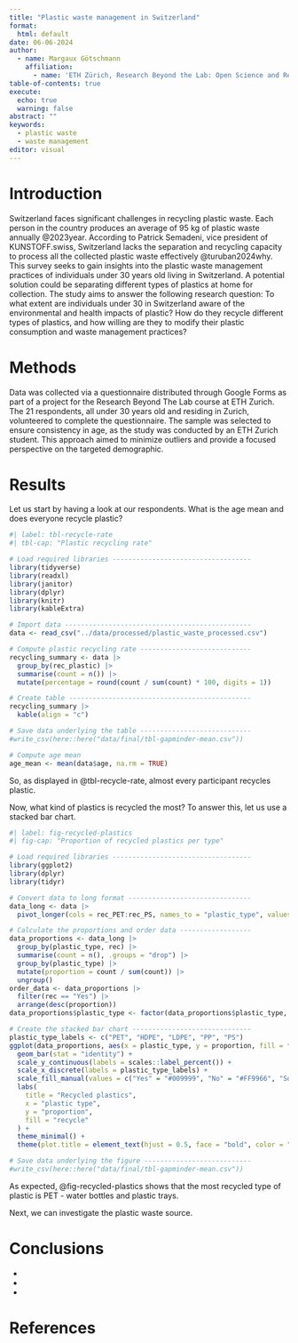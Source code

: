 ```yaml
---
title: "Plastic waste management in Switzerland"
format:
  html: default
date: 06-06-2024
author:
  - name: Margaux Götschmann
    affiliation:
      - name: 'ETH Zürich, Research Beyond the Lab: Open Science and Research Methods for a Global Engineer'
table-of-contents: true
execute: 
  echo: true
  warning: false
abstract: ""
keywords:
  - plastic waste
  - waste management
editor: visual
---
```


# Introduction

Switzerland faces significant challenges in recycling plastic waste. Each person in the country produces an average of 95 kg of plastic waste annually @2023year. According to Patrick Semadeni, vice president of KUNSTOFF.swiss, Switzerland lacks the separation and recycling capacity to process all the collected plastic waste effectively @turuban2024why. This survey seeks to gain insights into the plastic waste management practices of individuals under 30 years old living in Switzerland. A potential solution could be separating different types of plastics at home for collection. The study aims to answer the following research question: To what extent are individuals under 30 in Switzerland aware of the environmental and health impacts of plastic? How do they recycle different types of plastics, and how willing are they to modify their plastic consumption and waste management practices?

# Methods

Data was collected via a questionnaire distributed through Google Forms as part of a project for the Research Beyond The Lab course at ETH Zurich. The 21 respondents, all under 30 years old and residing in Zurich, volunteered to complete the questionnaire. The sample was selected to ensure consistency in age, as the study was conducted by an ETH Zurich student. This approach aimed to minimize outliers and provide a focused perspective on the targeted demographic.

# Results

Let us start by having a look at our respondents. What is the age mean and does everyone recycle plastic?

```r
#| label: tbl-recycle-rate
#| tbl-cap: "Plastic recycling rate"

# Load required libraries -----------------------------------
library(tidyverse)
library(readxl)
library(janitor)
library(dplyr)
library(knitr)
library(kableExtra)

# Import data -----------------------------------------------
data <- read_csv("../data/processed/plastic_waste_processed.csv")

# Compute plastic recycling rate ----------------------------
recycling_summary <- data |> 
  group_by(rec_plastic) |> 
  summarise(count = n()) |> 
  mutate(percentage = round(count / sum(count) * 100, digits = 1))

# Create table ----------------------------------------------
recycling_summary |> 
  kable(align = "c")

# Save data underlying the table ----------------------------
#write_csv(here::here("data/final/tbl-gapminder-mean.csv"))
```
```r
# Compute age mean
age_mean <- mean(data$age, na.rm = TRUE)
```
So, as displayed in @tbl-recycle-rate, almost every participant recycles plastic.

Now, what kind of plastics is recycled the most? To answer this, let us use a stacked bar chart.

```r
#| label: fig-recycled-plastics
#| fig-cap: "Proportion of recycled plastics per type"

# Load required libraries -----------------------------------
library(ggplot2)
library(dplyr)
library(tidyr)

# Convert data to long format -------------------------------
data_long <- data |> 
  pivot_longer(cols = rec_PET:rec_PS, names_to = "plastic_type", values_to = "rec")

# Calculate the proportions and order data ------------------
data_proportions <- data_long |> 
  group_by(plastic_type, rec) |> 
  summarise(count = n(), .groups = "drop") |> 
  group_by(plastic_type) |> 
  mutate(proportion = count / sum(count)) |> 
  ungroup()
order_data <- data_proportions |> 
  filter(rec == "Yes") |> 
  arrange(desc(proportion))
data_proportions$plastic_type <- factor(data_proportions$plastic_type, levels = order_data$plastic_type)

# Create the stacked bar chart ------------------------------
plastic_type_labels <- c("PET", "HDPE", "LDPE", "PP", "PS")
ggplot(data_proportions, aes(x = plastic_type, y = proportion, fill = factor(rec, levels = c("Yes", "No", "Sometimes")))) +
  geom_bar(stat = "identity") +
  scale_y_continuous(labels = scales::label_percent()) +
  scale_x_discrete(labels = plastic_type_labels) +
  scale_fill_manual(values = c("Yes" = "#009999", "No" = "#FF9966", "Sometimes" = "#FFCCCC"), labels = c("yes", "no", "sometimes")) +
  labs(
    title = "Recycled plastics",
    x = "plastic type",
    y = "proportion",
    fill = "recycle"
  ) +
  theme_minimal() +
  theme(plot.title = element_text(hjust = 0.5, face = "bold", color = "#333333"))

# Save data underlying the figure ---------------------------
#write_csv(here::here("data/final/tbl-gapminder-mean.csv"))
```
As expected, @fig-recycled-plastics shows that the most recycled type of plastic is PET - water bottles and plastic trays.

Next, we can investigate the plastic waste source.

# Conclusions

-
-
-

# References



